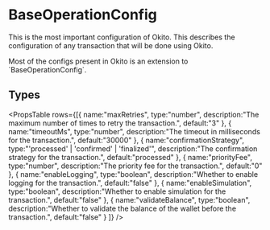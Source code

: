 
# BaseOperationConfig



This is the most important configuration of Okito. This describes the configuration of any transaction that will be done using Okito.


<Callout type="info">
Most of the configs present in Okito is an extension to `BaseOperationConfig`.
</Callout>



## Types


<PropsTable
    rows={[{
        name:"maxRetries",
        type:"number",
        description:"The maximum number of times to retry the transaction.",
        default:"3"
    },
    {
        name:"timeoutMs",
        type:"number",
        description:"The timeout in milliseconds for the transaction.",
        default:"30000"
    },
    {
        name:"confirmationStrategy",
        type:"'processed' | 'confirmed' | 'finalized'",
        description:"The confirmation strategy for the transaction.",
        default:"processed"
    },
    {
        name:"priorityFee",
        type:"number",
        description:"The priority fee for the transaction.",
        default:"0"
    },
    {
        name:"enableLogging",
        type:"boolean",
        description:"Whether to enable logging for the transaction.",
        default:"false"
    },
    {
        name:"enableSimulation",
        type:"boolean",
        description:"Whether to enable simulation for the transaction.",
        default:"false"
    },
    {
        name:"validateBalance",
        type:"boolean",
        description:"Whether to validate the balance of the wallet before the transaction.",
        default:"false"
    }
    ]}
/>